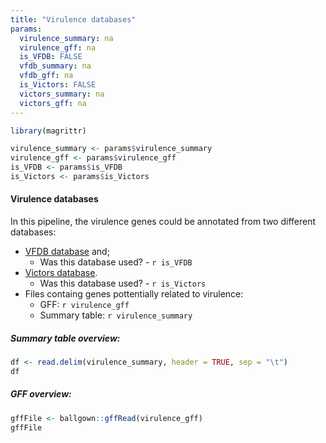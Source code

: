 ```yaml
---
title: "Virulence databases"
params:
  virulence_summary: na
  virulence_gff: na
  is_VFDB: FALSE
  vfdb_summary: na
  vfdb_gff: na
  is_Victors: FALSE
  victors_summary: na
  victors_gff: na
---
```

```r
library(magrittr)

virulence_summary <- params$virulence_summary
virulence_gff <- params$virulence_gff
is_VFDB <- params$is_VFDB
is_Victors <- params$is_Victors
```

#### Virulence databases

In this pipeline, the virulence genes could be annotated from two different databases:

* [VFDB database](http://www.phidias.us/victors/) and;
    * Was this database used? - ``r is_VFDB``
* [Victors database](http://www.mgc.ac.cn/VFs/).
    * Was this database used? - ``r is_Victors``
* Files containg genes pottentially related to virulence:
    * GFF: ``r virulence_gff``
    * Summary table: ``r virulence_summary``

##### Summary table overview:

```r
df <- read.delim(virulence_summary, header = TRUE, sep = "\t")
df
```

##### GFF overview:

```r
gffFile <- ballgown::gffRead(virulence_gff)
gffFile
```